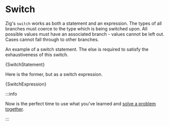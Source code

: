 

# Switch

Zig's `switch` works as both a statement and an expression. The types of all
branches must coerce to the type which is being switched upon. All possible
values must have an associated branch - values cannot be left out. Cases cannot
fall through to other branches.

An example of a switch statement. The else is required to satisfy the
exhaustiveness of this switch.

<CodeBlock language="zig">{SwitchStatement}</CodeBlock>

Here is the former, but as a switch expression.

<CodeBlock language="zig">{SwitchExpression}</CodeBlock>

:::info

Now is the perfect time to use what you've learned and [solve a problem together](/posts/fizz-buzz).

:::

